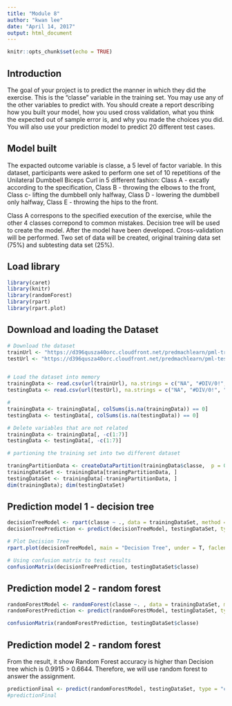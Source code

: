 ```yaml
---
title: "Module 8"
author: "kwan lee"
date: "April 14, 2017"
output: html_document
---
```


```r
knitr::opts_chunk$set(echo = TRUE)
```

## Introduction

The goal of your project is to predict the manner in which they did the exercise. This is the "classe" variable in the training set. You may use any of the other variables to predict with. You should create a report describing how you built your model, how you used cross validation, what you think the expected out of sample error is, and why you made the choices you did. You will also use your prediction model to predict 20 different test cases.

## Model built
The expacted outcome variable is classe, a 5 level of factor variable. 
In this dataset, participants were asked to perform one set of 10 repetitions of the Unilateral Dumbbell Biceps Curl in 5 different fashion: Class A - excatly according to the specification, Class B - throwing the elbows to the front, Class c- lifting the dumbbell only halfway, Class D - lowering the dumbbell only halfway, Class E - throwing the hips to the front. 

Class A correspons to the specified execution of the exercise, while the other 4 classes correpond to common mistakes. Decision tree will be used to create the model. After the model have been developed. Cross-validation will be performed. Two set of data will be created, original training data set (75%) and subtesting data set (25%). 


## Load library
```r

library(caret)
library(knitr)
library(randomForest)
library(rpart)
library(rpart.plot)

```

## Download and loading the Dataset
```r

# Download the dataset 
trainUrl <- "https://d396qusza40orc.cloudfront.net/predmachlearn/pml-training.csv"
testUrl <- "https://d396qusza40orc.cloudfront.net/predmachlearn/pml-testing.csv"


# Load the dataset into memory
trainingData <- read.csv(url(trainUrl), na.strings = c("NA", "#DIV/0!", ""))
testingData <- read.csv(url(testUrl), na.strings = c("NA", "#DIV/0!", ""))

#
trainingData <- trainingData[, colSums(is.na(trainingData)) == 0]
testingData <- testingData[, colSums(is.na(testingData)) == 0]

# Delete variables that are not related 
trainingData <- trainingData[, -c(1:7)]
testingData <- testingData[, -c(1:7)]

# partioning the training set into two different dataset

traningPartitionData <- createDataPartition(trainingData$classe,  p = 0.7, list = F)
trainingDataSet <- trainingData[traningPartitionData, ]
testingDataSet <- trainingData[-traningPartitionData, ]
dim(trainingData); dim(testingDataSet)

```

## Prediction model 1 - decision tree

```r

decisionTreeModel <- rpart(classe ~ ., data = trainingDataSet, method = "class")
decisionTreePrediction <- predict(decisionTreeModel, testingDataSet, type = "class")

# Plot Decision Tree
rpart.plot(decisionTreeModel, main = "Decision Tree", under = T, faclen = 0)

# Using confusion matrix to test results
confusionMatrix(decisionTreePrediction, testingDataSet$classe)

```


## Prediction model 2 - random forest

```r

randomForestModel <- randomForest(classe ~. , data = trainingDataSet, method = "class")
randomForestPrediction <- predict(randomForestModel, testingDataSet, type = "class")

confusionMatrix(randomForestPrediction, testingDataSet$classe)

```


## Prediction model 2 - random forest
From the result, it show Random Forest accuracy is higher than Decision tree which is 0.9915  > 0.6644. Therefore, we will use random forest to answer the assignment. 

```r
predictionFinal <- predict(randomForestModel, testingDataSet, type = "class")
#predictionFinal

```

